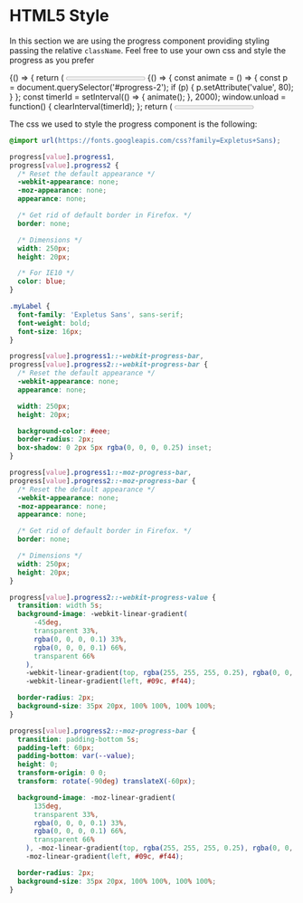 
<Meta title="DCXLibrary/Progress/HTML5" component={Progress} />

# HTML5 Style

In this section we are using the progress component providing styling passing the relative `className`. Feel free to use your own css and style the progress as you prefer

<Canvas>
  <Story name="customised">
    {() => {
      return (
        <Progress label="Progress" max={100} value={80} className="progress1" />
      );
    }}
  </Story>
</Canvas>
<Canvas>
  <Story name="gradient-background">
    {() => {
      const animate = () => {
        const p = document.querySelector('#progress-2');
        if (p) {
          p.setAttribute('value', 80);
        }
      };
      const timerId = setInterval(() => {
        animate();
      }, 2000);
      window.unload = function() {
        clearInterval(timerId);
      };
      return (
        <Progress
          label="Progress"
          max={100}
          value={0}
          className="progress2"
          id="progress-2"
          labelClassName="myLabel"
        />
      );
    }}
  </Story>
</Canvas>

The css we used to style the progress component is the following:

```css
@import url(https://fonts.googleapis.com/css?family=Expletus+Sans);

progress[value].progress1,
progress[value].progress2 {
  /* Reset the default appearance */
  -webkit-appearance: none;
  -moz-appearance: none;
  appearance: none;

  /* Get rid of default border in Firefox. */
  border: none;

  /* Dimensions */
  width: 250px;
  height: 20px;

  /* For IE10 */
  color: blue;
}

.myLabel {
  font-family: 'Expletus Sans', sans-serif;
  font-weight: bold;
  font-size: 16px;
}

progress[value].progress1::-webkit-progress-bar,
progress[value].progress2::-webkit-progress-bar {
  /* Reset the default appearance */
  -webkit-appearance: none;
  appearance: none;

  width: 250px;
  height: 20px;

  background-color: #eee;
  border-radius: 2px;
  box-shadow: 0 2px 5px rgba(0, 0, 0, 0.25) inset;
}

progress[value].progress1::-moz-progress-bar,
progress[value].progress2::-moz-progress-bar {
  /* Reset the default appearance */
  -webkit-appearance: none;
  -moz-appearance: none;
  appearance: none;

  /* Get rid of default border in Firefox. */
  border: none;

  /* Dimensions */
  width: 250px;
  height: 20px;
}

progress[value].progress2::-webkit-progress-value {
  transition: width 5s;
  background-image: -webkit-linear-gradient(
      -45deg,
      transparent 33%,
      rgba(0, 0, 0, 0.1) 33%,
      rgba(0, 0, 0, 0.1) 66%,
      transparent 66%
    ),
    -webkit-linear-gradient(top, rgba(255, 255, 255, 0.25), rgba(0, 0, 0, 0.25)),
    -webkit-linear-gradient(left, #09c, #f44);

  border-radius: 2px;
  background-size: 35px 20px, 100% 100%, 100% 100%;
}

progress[value].progress2::-moz-progress-bar {
  transition: padding-bottom 5s;
  padding-left: 60px;
  padding-bottom: var(--value);
  height: 0;
  transform-origin: 0 0;
  transform: rotate(-90deg) translateX(-60px);

  background-image: -moz-linear-gradient(
      135deg,
      transparent 33%,
      rgba(0, 0, 0, 0.1) 33%,
      rgba(0, 0, 0, 0.1) 66%,
      transparent 66%
    ), -moz-linear-gradient(top, rgba(255, 255, 255, 0.25), rgba(0, 0, 0, 0.25)),
    -moz-linear-gradient(left, #09c, #f44);

  border-radius: 2px;
  background-size: 35px 20px, 100% 100%, 100% 100%;
}
```

<Props of={Progress} />
